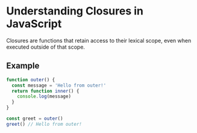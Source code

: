 # Understanding Closures in JavaScript

Closures are functions that retain access to their lexical scope, even when executed outside of that scope.

## Example

```js
function outer() {
  const message = 'Hello from outer!'
  return function inner() {
    console.log(message)
  }
}

const greet = outer()
greet() // Hello from outer!
```
